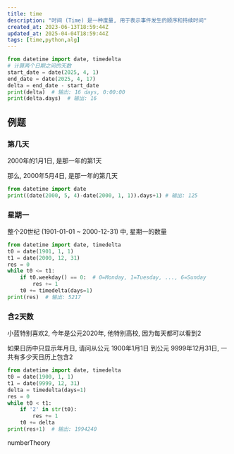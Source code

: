 ```yaml
---
title: time
description: "时间 (Time) 是一种度量, 用于表示事件发生的顺序和持续时间"
created_at: 2023-06-13T18:59:44Z
updated_at: 2025-04-04T18:59:44Z
tags: [time,python,alg]
---
```


```py
from datetime import date, timedelta
# 计算两个日期之间的天数
start_date = date(2025, 4, 1)
end_date = date(2025, 4, 17)
delta = end_date - start_date
print(delta)  # 输出: 16 days, 0:00:00
print(delta.days)  # 输出: 16
```

## 例题

### 第几天
2000年的1月1日, 是那一年的第1天

那么, 2000年5月4日, 是那一年的第几天
```py
from datetime import date
print((date(2000, 5, 4)-date(2000, 1, 1)).days+1) # 输出: 125
```

### 星期一
整个20世纪 (1901-01-01 ~ 2000-12-31) 中, 星期一的数量
```py
from datetime import date, timedelta
t0 = date(1901, 1, 1)
t1 = date(2000, 12, 31)
res = 0
while t0 <= t1:
    if t0.weekday() == 0:  # 0=Monday, 1=Tuesday, ..., 6=Sunday
        res += 1
    t0 += timedelta(days=1)
print(res)  # 输出: 5217
```

### 含2天数
小蓝特别喜欢2, 今年是公元2020年, 他特别高校, 因为每天都可以看到2

如果日历中只显示年月日, 请问从公元 1900年1月1日 到公元 9999年12月31日, 一共有多少天日历上包含2
```py
from datetime import date, timedelta
t0 = date(1900, 1, 1)
t1 = date(9999, 12, 31)
delta = timedelta(days=1)
res = 0
while t0 < t1:
    if '2' in str(t0):
        res += 1
    t0 += delta
print(res+1)  # 输出: 1994240
```

numberTheory
